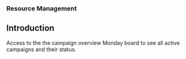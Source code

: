 ### Resource Management

## Introduction

Access to the the campaign overview Monday board to see all active campaigns and their status.